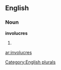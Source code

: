 ==English==

===Noun===
'''involucres'''

# {{plural of|[[involucre]]}}

[[Category:English plurals]]

[[ar:involucres]]